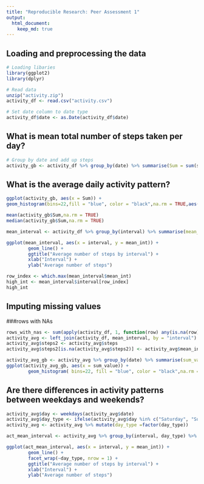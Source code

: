 ```yaml
---
title: "Reproducible Research: Peer Assessment 1"
output: 
  html_document:
    keep_md: true
---
```



## Loading and preprocessing the data
```r
# Loading libaries
library(ggplot2)
library(dplyr)
```

```r
# Read data
unzip("activity.zip")
activity_df <- read.csv("activity.csv")
```

```r
# Set date column to date type
activity_df$date <- as.Date(activity_df$date)
```

## What is mean total number of steps taken per day?

```r
# Group by date and add up steps 
activity_gb <- activity_df %>% group_by(date) %>% summarise(Sum = sum(steps))
```

## What is the average daily activity pattern?
```r
ggplot(activity_gb, aes(x = Sum)) +
geom_histogram(bins=22,fill = "blue", color = "black",na.rm = TRUE,aes(y = after_stat(count))) + labs(title = "Histogram of Total Steps per Day",x = "Total Steps", y = "Frequency") + theme_minimal() + scale_y_continuous(breaks = seq(0, 10, by = 1))
```

```r
mean(activity_gb$Sum,na.rm = TRUE)
median(activity_gb$Sum,na.rm = TRUE)
```

```r
mean_interval <- activity_df %>% group_by(interval) %>% summarise(mean_int = mean(steps, na.rm = TRUE))
```

```r
ggplot(mean_interval, aes(x = interval, y = mean_int)) +
        geom_line() +
        ggtitle("Average number of steps by interval") +
        xlab("Interval") +
        ylab("Average number of steps")
```

```r
row_index <- which.max(mean_interval$mean_int)
high_int <- mean_interval$interval[row_index]
high_int
```

## Imputing missing values
###rows with NAs
```r
rows_with_nas <- sum(apply(activity_df, 1, function(row) any(is.na(row))))
activity_avg <- left_join(activity_df, mean_interval, by = "interval")
activity_avg$steps2 <- activity_avg$steps
activity_avg$steps2[is.na(activity_avg$steps2)] <- activity_avg$mean_int[is.na(activity_avg$steps2)]
```

```r
activity_avg_gb <- activity_avg %>% group_by(date) %>% summarise(sum_value = sum(steps2))
ggplot(activity_avg_gb, aes(x = sum_value)) +
        geom_histogram( bins=22, fill = "blue", color = "black",na.rm = TRUE) 
```

## Are there differences in activity patterns between weekdays and weekends?
```r
activity_avg$day <- weekdays(activity_avg$date)
activity_avg$day_type <- ifelse(activity_avg$day %in% c("Saturday", "Sunday"), "Weekend", "Weekday")
activity_avg <- activity_avg %>% mutate(day_type =factor(day_type))

act_mean_interval <- activity_avg %>% group_by(interval, day_type) %>% summarise(mean_int = mean(steps, na.rm = TRUE))
```

```r
ggplot(act_mean_interval, aes(x = interval, y = mean_int)) +
        geom_line() +
        facet_wrap(~day_type, nrow = 1) +
        ggtitle("Average number of steps by interval") +
        xlab("Interval") +
        ylab("Average number of steps")
```